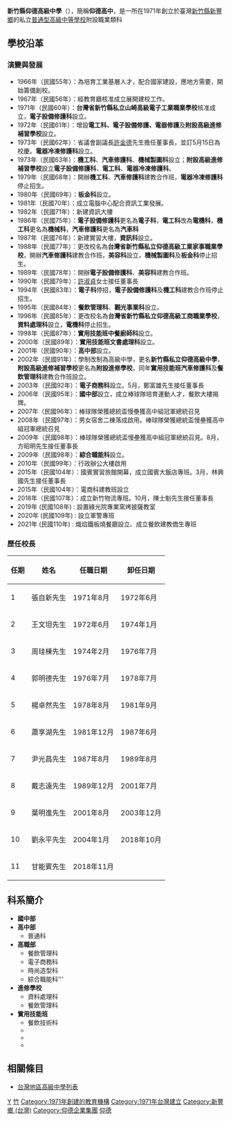 {{Unreferenced|time=2020-03-07T05:07:21+00:00}}
{{Infobox School
| name = 新竹縣仰德高級中學
| other_name = Yeang-Der Senior High School
| image = Yeang Der Senior High School Logo.png
| motto = 
| established = 1971年（山崎高工創立）<br/>1988年（更名仰德工家）<br/>1996年（更名仰德工商）<br/>2002年（更名仰德高中）
| type = [[私立|私立]][[普通型高級中等學校|普通型高級中等學校]]附設職業類科
| religion = 
| affiliation = 
| district = 
| grades = 國中部：1至3年級<br>高中部：1至3年級<br>高職部：1至3年級<br>進修學校：1至3年級
| president = 
| principal = 甘能賓
| dean = 
| college = 
| house = 
| sc = 
| cs = 
| faculty = 
| staff = 
| students = 
| athletics = 
| conference = 
| colors = 
| mascot = 
| magazine = 
| address = {{TWN}}[[新竹縣|新竹縣]][[新豐鄉_(臺灣)|新豐鄉]]員山村133號
| tel = +886-3-559-2158
| fax = +886-3-559-5765
| mail = 
| website = http://www.ydvs.hcc.edu.tw/
}}
  
'''新竹縣仰德高級中學'''（{{Lang-en|Yeang-Der Senior High School}}），簡稱'''仰德高中'''，是一所在1971年創立於臺灣[[新竹縣|新竹縣]][[新豐鄉_(臺灣)|新豐鄉]]的私立[[普通型高級中等學校|普通型高級中等學校]]附設職業類科

== 學校沿革 ==
=== 演變與發展 ===

*1966年（民國55年）：為培育工業基層人才，配合國家建設，應地方需要，開始籌備創校。
*1967年（民國56年）：經教育廳核准成立展開建校工作。
*1971年（民國60年）：'''台灣省新竹縣私立山崎高級電子工業職業學校'''核准成立，'''電子設備修護科'''設立。
*1972年（民國61年）：增設'''電工科、電子設備修護、電器修護'''及'''附設高級進修補習學校'''設立。
*1973年（民國62年）：省議會副議長[[許金德|許金德]]先生擔任董事長，並訂5月15日為校慶。'''電器冷凍修護科'''設立。
*1973年（民國63年）：'''機工科'''、'''汽車修護科'''、'''機械製圖科'''設立；'''附設高級進修補習學校'''設立'''電子設備修護科'''、'''電工科'''、'''電器冷凍修護科'''。
*1979年（民國68年）：開辦'''機工科'''、'''汽車修護科'''建教合作班，'''電器冷凍修護科'''停止招生。
*1980年（民國69年）：'''板金科'''設立。
*1981年（民國70年）：成立電腦中心配合資訊工業發展。
*1982年（民國71年）：新建資訊大樓
*1986年（民國75年）：'''電子設備修護科'''更名為'''電子科'''，'''電工科'''改為'''電機科'''，'''機工科'''更名為'''機械科'''，'''汽車修護科'''更名為'''汽車科'''
*1987年（民國76年）：新建實習大樓，'''資訊科'''設立。
*1988年（民國77年）：更改校名為'''台灣省新竹縣私立仰德高級工業家事職業學校'''，開辦'''汽車修護科'''建教合作班，'''美容科'''設立，'''機械製圖科'''及'''板金科'''停止招生。
*1989年（民國78年）：開辦'''電子設備修護科'''、'''美容科'''建教合作班。
*1990年（民國79年）：[[許淑貞|許淑貞]]女士接任董事長
*1994年（民國83年）：'''電子科'''停招，'''電子設備修護科'''及'''機工科'''建教合作班停止招生。
*1995年（民國84年）：'''餐飲管理科'''、'''觀光事業科'''設立。
*1996年（民國85年）：更改校名為'''台灣省新竹縣私立仰德高級工商職業學校'''，'''資料處理科'''設立，'''電機科'''停止招生。
*1998年（民國87年）：'''實用技能班中餐廚師科'''設立。
*2000年（民國89年）：'''實用技能班文書處理科'''設立。
*2001年（民國90年）：'''高中部'''設立。
*2002年（民國91年）：學制改制為高級中學，更名'''新竹縣私立仰德高級中學'''，'''附設高級進修補習學校'''更名為'''附設進修學校'''，同年'''實用技能班汽車修護科'''及'''餐飲管理科'''建教合作班設立。
*2003年（民國92年）：'''電子商務科'''設立。5月，鄭富雄先生接任董事長
*2006年（民國95年）：'''國中部'''設立，成立棒球隊培育運動人才，餐飲大樓揭牌。
*2007年（民國96年）：棒球隊榮獲總統盃慢壘獲高中組冠軍總統召見
*2008年（民國97年）：男女宿舍二棟落成啟用。棒球隊榮獲總統盃慢壘獲高中組冠軍總統召見
*2009年（民國98年）：棒球隊榮獲總統盃慢壘獲高中組冠軍總統召見。8月，方昭明先生接任董事長
*2009年（民國98年）：'''綜合職能科'''設立。
*2010年（民國99年）：行政辦公大樓啟用
*2015年（民國104年）：國賓實習旅館開幕，成立國賓大飯店專班。3月，林興國先生接任董事長
*2015年（民國104年）：電商科建教班設立
*2018年（民國107年）：成立新竹物流專班。10月，陳士魁先生接任董事長
*2019年 (民國108年) : 設置綠光院專業窯烤披薩教室
*2020年 (民國109年) : 設立軍警專班
*2021年 (民國110年) : 熾焰鐵板燒餐廳設立、成立餐飲建教僑生專班

=== 歷任校長 ===
{|class="wikitable" cellspacing="0"
!任期||姓名||任職日期||卸任日期
|-
|1||張自新先生||1971年8月||1972年6月
|-
|2||王文坦先生||1972年6月||1974年1月
|-
|3||周珪棟先生||1974年2月||1976年7月
|-
|4||郭明德先生||1976年7月||1978年7月 
|-
|5||楊卓然先生||1978年8月||1981年9月
|-
|6||蕭享湖先生||1981年12月||1987年6月
|-
|7||尹光昌先生||1987年8月||1989年8月
|-
|8||戴志遠先生||1989年12月||2001年7月
|-
|9||葉明進先生||2001年8月||2003年12月
|-
|10||劉永平先生||2004年1月||2018年10月
|-
|11||甘能賓先生||2018年11月||

|}

==科系簡介==
*'''國中部'''
*'''高中部''' 
**普通科
*'''高職部'''
**餐飲管理科
**電子商務科
**時尚造型科
**綜合職能科'''
*'''進修學校'''
**資料處理科
**餐飲管理科
*'''實用技能班'''
**餐飲技術科
**
**
**

==相關條目==
*[[台灣地區高級中學列表|台灣地區高級中學列表]]
{{新竹縣高級中等學校}}
[[Category:新竹縣高級中等學校|Y]]
[[Category:臺灣私立普通型高級中等學校|竹]]
[[Category:1971年創建的教育機構|Category:1971年創建的教育機構]]
[[Category:1971年台灣建立|Category:1971年台灣建立]]
[[Category:新豐鄉_(台灣)|Category:新豐鄉 (台灣)]]

[[Category:仰德企業集團|Category:仰德企業集團]]
[[Category:台灣企業辦理學校|仰德]]